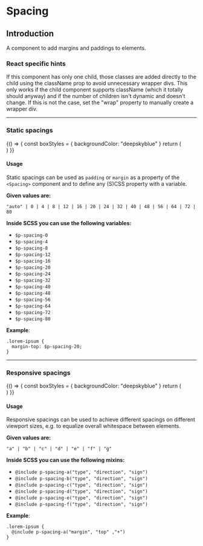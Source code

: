 
# Spacing

## Introduction
A component to add margins and paddings to elements.

### React specific hints
If this component has only one child, those classes are added directly to the child using the className prop to avoid unnecessary wrapper divs. This only works if the child component supports className (which it totally should anyway) and if the number of children isn't dynamic and doesn't change. If this is not the case, set the "wrap" property to manually create a wrapper div.

---

### Static spacings

<Example>
  {() => {
    const boxStyles = { backgroundColor: "deepskyblue" }
    return (
      <React.Fragment>
        <Flex gap={12}>
          <Flex.Item>
            <Spacing paddingTop={4} paddingRight={4}>
              <div style={boxStyles} />
            </Spacing>
          </Flex.Item>
          <Flex.Item>
            <Spacing paddingTop={8} paddingRight={8}>
              <div style={boxStyles} />
            </Spacing>
          </Flex.Item>
          <Flex.Item>
            <Spacing paddingTop={12} paddingRight={12}>
              <div style={boxStyles} />
            </Spacing>
          </Flex.Item>
          <Flex.Item>
            <Spacing paddingTop={16} paddingRight={16}>
              <div style={boxStyles} />
            </Spacing>
          </Flex.Item>
          <Flex.Item>
            <Spacing paddingTop={20} paddingRight={20}>
              <div style={boxStyles} />
            </Spacing>
          </Flex.Item>
          <Flex.Item>
            <Spacing paddingTop={24} paddingRight={24}>
              <div style={boxStyles} />
            </Spacing>
          </Flex.Item>
          <Flex.Item>
            <Spacing paddingTop={32} paddingRight={32}>
              <div style={boxStyles} />
            </Spacing>
          </Flex.Item>
          <Flex.Item>
            <Spacing paddingTop={40} paddingRight={40}>
              <div style={boxStyles} />
            </Spacing>
          </Flex.Item>
          <Flex.Item>
            <Spacing paddingTop={48} paddingRight={48}>
              <div style={boxStyles} />
            </Spacing>
          </Flex.Item>
          <Flex.Item>
            <Spacing paddingTop={56} paddingRight={56}>
              <div style={boxStyles} />
            </Spacing>
          </Flex.Item>
          <Flex.Item>
            <Spacing paddingTop={64} paddingRight={64}>
              <div style={boxStyles} />
            </Spacing>
          </Flex.Item>
          <Flex.Item>
            <Spacing paddingTop={72} paddingRight={72}>
              <div style={boxStyles} />
            </Spacing>
          </Flex.Item>
          <Flex.Item>
            <Spacing paddingTop={80} paddingRight={80}>
              <div style={boxStyles} />
            </Spacing>
          </Flex.Item>
        </Flex>
      </React.Fragment>
    )
  }}
</Example>

#### Usage
Static spacings can be used as `padding` or `margin` as a property of the `<Spacing>` component and to define any (S)CSS property with a variable.

**Given values are:**

`"auto" | 0 | 4 | 8 | 12 | 16 | 20 | 24 | 32 | 40 | 48 | 56 | 64 | 72 | 80`

**Inside SCSS you can use the following variables:**

* `$p-spacing-0`
* `$p-spacing-4`
* `$p-spacing-8`
* `$p-spacing-12`
* `$p-spacing-16`
* `$p-spacing-20`
* `$p-spacing-24`
* `$p-spacing-32`
* `$p-spacing-40`
* `$p-spacing-48`
* `$p-spacing-56`
* `$p-spacing-64`
* `$p-spacing-72`
* `$p-spacing-80`

**Example**:
```
.lorem-ipsum {
  margin-top: $p-spacing-20;
}
```

---

### Responsive spacings

<Example>
  {() => {
    const boxStyles = { backgroundColor: "deepskyblue" }
    return (
      <React.Fragment>
        <Flex gap={12}>
          <Flex.Item>
            <Spacing paddingTop="a" paddingRight="a">
              <div style={boxStyles} />
            </Spacing>
          </Flex.Item>
          <Flex.Item>
            <Spacing paddingTop="b" paddingRight="b">
              <div style={boxStyles} />
            </Spacing>
          </Flex.Item>
          <Flex.Item>
            <Spacing paddingTop="c" paddingRight="c">
              <div style={boxStyles} />
            </Spacing>
          </Flex.Item>
          <Flex.Item>
            <Spacing paddingTop="d" paddingRight="d">
              <div style={boxStyles} />
            </Spacing>
          </Flex.Item>
          <Flex.Item>
            <Spacing paddingTop="e" paddingRight="e">
              <div style={boxStyles} />
            </Spacing>
          </Flex.Item>
          <Flex.Item>
            <Spacing paddingTop="f" paddingRight="f">
              <div style={boxStyles} />
            </Spacing>
          </Flex.Item>
          <Flex.Item>
            <Spacing paddingTop="g" paddingRight="g">
              <div style={boxStyles} />
            </Spacing>
          </Flex.Item>
        </Flex>
      </React.Fragment>
    )
  }}
</Example>

#### Usage
Responsive spacings can be used to achieve different spacings on different viewport sizes, e.g. to equalize overall whitespace between elements.

**Given values are:**

`"a" | "b" | "c" | "d" | "e" | "f" | "g"`

**Inside SCSS you can use the following mixins:**

* `@include p-spacing-a("type", "direction", "sign")`
* `@include p-spacing-b("type", "direction", "sign")`
* `@include p-spacing-c("type", "direction", "sign")`
* `@include p-spacing-d("type", "direction", "sign")`
* `@include p-spacing-e("type", "direction", "sign")`
* `@include p-spacing-f("type", "direction", "sign")`

**Example**:
```
.lorem-ipsum {
  @include p-spacing-a("margin", "top" ,"+")
}
```
